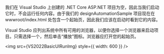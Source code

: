 
我们在 Visual Studio 上创建的 .NET Core ASP.NET 项目为空，因此当我们启动它时，不会运行任何内容。由于我们的 designAutomationSample 项目现在在 wwwroot/index.html 处包含一个起始页，因此我们应该在启动时看到它的内容。

Visual Studio 应列出系统中所有可用的浏览器，以便你选择一个浏览器来启动项目。只需选择一个，然后单击“播放”图标。浏览器应打开您的起始页。

<img src={VS2022BasicUIRunImg} style={{ width: 600 }} />

